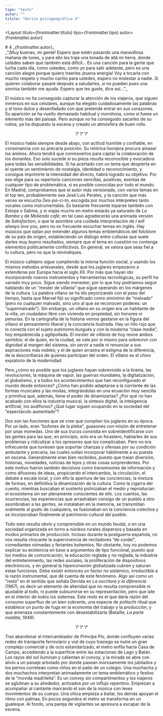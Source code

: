 ```yaml
---
tipo: "texto"
autor: ""
titulo: "Deriva psicogeográfica 4"
---
```



<Layout
  titulo={frontmatter.titulo}
  tipo={frontmatter.tipo}
  autor={frontmatter.autor}
>

<Prose>
# 4
_{frontmatter.autor}_

<div class="text-red-600">
_“¡Muy buenas, mi gente! Espero que estén pasando una maravillosa mañana de lunes, y para ello les traje una tonada de allá mi tierra, donde ustedes saben que también está difícil... Es una canción para la gente que lucha cada día, como ustedes, como yo para salir adelante, pero es una canción alegre porque quiero traerles ¡buena energía! Voy a tocarla con mucho respeto y mucho cariño para ustedes, espero no molestar a nadie. Si quieren colaborar pasaré después a saludarles, si no pueden pues una sonrisa también me ayuda. Espero que les guste, dice así...”_

El músico no ha conseguido capturar la atención de los viajeros, que siguen inmersos en sus celulares, aunque ha elegido cuidadosamente las palabras y el tono dulce y desenfadado con que pretende entrar en sus corazones. Su aparición se ha vuelto demasiado habitual y monótona, como si fuese un elemento más del paisaje. Pero aunque no ha conseguido sacarles de su rutina, ya ha dispuesto la escena y creado un atmósfera de buen rollo.

<p align="center">\* \* \*</p>

El músico habla siempre desde abajo, con actitud humilde y confiable, en consonancia con su precaria posición. Su retórica lisonjera procura amasar los ánimos. Ahora tendrá que conmoverlos para captar la colaboración de los donantes. Eso solo sucede si su pieza resulta reconocible y evocadora para todas las sensibilidades. Si ha acertado con un tema que despierta en el oyente un sentimiento de nostalgia, identidad o reconocimiento, y consigue imprimirle la intensidad del directo, habrá logrado su objetivo. Por eso elige para su repertorio canciones sencillas, positivas, exentas de cualquier tipo de problemática, si es posible conocidas por todo el mundo. En Madrid, comprobamos que el autor más versionado, con varios temas en el top ten, probablemente sea José Luis Perales, y la canción que más veces se escucha _Des-pa-ci-to_, escogida por muchos intérpretes tanto vocales como instrumentales. Es bastante frecuente toparse también con Estopa o Sabina, y si viajas mucho en metro estarás ya saturado de _La Bamba_ y de _Moliendo café_; en tal caso agradecerás una animada versión de _Satisfaction_, o que te asombre una cuidada interpretación de _I will always love you_, pero no es frecuente escuchar temas en inglés. Hay músicos que optan por extender algunos temas emblemáticos del folcklore de su país de origen, estableciendo un diálogo entre culturas que suele darles muy bueno resultados, siempre que el tema en cuestión no contenga elementos políticamente conflictivos. En general, se valora que seas fiel a tu cultura, pero no que la reivindiques.

El músico callejero sigue cumpliendo la misma función social, y usando los mismos métodos artesanales, desde que los juglares empezaron a extenderse por Europa hacia el siglo XII. Por más que hayan ido incorporando nuevos instrumentos y herramientas tecnológicas, su perfil ha variado muy poco. Sigue siendo menester, por lo que hoy podríamos seguir hablando de un “mester de villanía” que sigue operando en los márgenes de la cultura. La palabra villano se ha ido peyorizando con el paso del tiempo, hasta que Marvel fijó su significado como sinónimo de “malvado” (pero no cualquier malvado, sino uno al que se reconocen poderes: un “supermalvado”). Sin embargo, un villano en su origen era un habitante de la villa, un ciudadano libre con vivienda en propiedad, sin honores ni penurias. En la cartografía de la historia vemos gestarse en la figura del villano el pensamiento liberal y la conciencia ilustrada. Hay un hilo rojo que lo conecta con el sujeto autónomo burgués y con la moderna “clase media”, hoy empobrecida y agilipollada. El _mester de villanía_ de hoy reúne ambos sentidos: el de quien, en la ciudad, se vale por sí mismo para sobrevivir con dignidad al margen del sistema, sin servir a nadie ni renunciar a sus aspiraciones más nobles; y el de quien arrastra el estigma de la diferencia, de la desconfianza de quienes participan del orden. El villano es el chivo expiatorio de la modernidad.

Pero ¿cómo es posible que los juglares hayan sobrevivido a la tiranía, las revoluciones, la máquina de vapor, las guerras mundiales, la digitalización, el globalismo, y a todos los acontecimientos que han reconfigurado el mundo desde entonces? ¿Cómo han podido adaptarse a la corriente de las formas musicales y las modas, integrándolas en una ecuación muy sencilla y primitiva que, además, tiene el poder de dinamizarlas? ¿Por qué no han acabado con ellos la industria musical, la síntesis digital, la inteligencia artificial, los audífonos? ¿Qué lugar siguen ocupando en la sociedad del “espectáculo aumentado”?

Dos son las funciones que se cree que cumplían los juglares en su época. Por un lado, eran “bufones de la plebe”, guasones con misión de entretener por unas monedas. Uno de sus trucos consistía en sobreidentificarse con las gentes para las que, en principio, solo era un forastero, hablarles de sus problemas y ridiculizar a los opresores que los complicaban. Pero no era infrecuente que tuviesen que soportar chanzas y ofensas por su condición ambulante y precaria, las cuales solían incorporar hábilmente a su puesta en escena. Generalmente eran bien recibidos, puesto que traían diversión, historias, novedades, noticias de lejos y otras cosas sorprendentes. Por este motivo fueron también decisivos como transmisores de información y como difusores de ideas, propiciando el intercambio, la circulación, el debate a escala local, y con ello la apertura de las conciencias, la mixtura de formas, en definitiva la dinamización de la cultura. Como la cigarra del cuento, mientras buscaban el sustento polinizaban el medio y reproducían el ecosistema sin ser plenamente conscientes de ello. Los cuentos, las ocurrencias, las experiencias que arrastraban consigo de un pueblo a otro asombraban a las gentes, se instalaban en la memoria, se transmitían oralmente al gusto de cualquiera, se fusionaban en la conciencia colectiva y se incorporaban finalmente al patrimonio cultural del pueblo.

Todo esto resulta obvio y comprensible en un mundo feudal, o en una sociedad organizada en torno a núcleos rurales dispersos y basada en modos primarios de producción. Incluso durante la postguerra española, no nos resulta chocante la supervivencia de recitadores “de cordel”, comediantes nómadas y feriantes bohemios. No obstante, hoy no podemos explicar su existencia en base a argumentos de tipo funcional, puesto que los medios de comunicación, la educación reglada y no reglada, la industria del entretenimiento, las redes sociales, la proliferación de dispositivos electrónicos, y en general la hiperconexión globalizada cubren y saturan estas funciones. Debe existir entonces un factor no sistémico, irreductible a la razón instrumental, que dé cuenta de este fenómeno. Algo así como un “resto” en el sentido que señala Derrida en _La escritura y la diferencia_ (1967), es decir un elemento de alteridad que no resulta comprensible ni ajustable al todo, ni puede subsumirse en su representación, pero que late en el interior de todos los sistemas. Este resto es el que daría razón del consumo superfluo de un bien sobrante, una especie de _potlacht_ ritual que establece un punto de fuga en la economía del trabajo y la producción, y que amenaza constantemente con desestabilizarla (Bataille, _La parte maldita,_ 1949).

<p align="center">\* \* \*</p>

Tras abandonar el intercambiador de Príncipe Pío, donde confluyen varias redes de transporte ferroviario y vial de cuyo trasiego se nutre un gran complejo comercial y de ocio estandarizado, el metro enfila hacia Casa de Campo, accediendo a la superficie entre las estaciones de Lago y Batán. Los rayos del sol iluminan y calientan el convoy, y la mirada se abre con alivio a un paisaje arbolado por donde pasean morosamente los jubilados y los perros corretean como niños en el patio de un colegio. Una muchacha y dos muchachos interpretan animadamente un tema emblemático y festivo de la “movida madrileña”. Es un convoy sin compartimentos y los viajeros se aglutinan a su alrededor, activados por un influjo repentino. Empiezan a acompañar al cantante marcando el son de la música con leves movimientos de su cuerpo. Una chica empieza a bailar, los demás apoyan el ritmo con palmas. En pocos segundos el metro se transforma en un guateque. Al fondo, una pareja de vigilantes se apresura a escapar de la escena.

</div>

</Prose>
</Layout>
